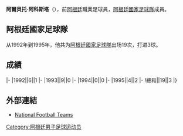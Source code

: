 {{blpunsourced|time=2015-12-24T11:26:07+00:00}}
{{Infobox football biography
|name=阿爾貝托·阿科斯塔
|image= Beto acosta boca 1993.jpg 
|image_size = 200px
|caption=  1993年2月，阿爾貝托·阿科斯塔在[[小保加體育會|小保加體育會]]
|fullname=Alberto Acosta
|birth_date={{Birth date and age|1966|8|23}}
|cityofbirth=[[Arocena|Arocena]]
|countryofbirth=[[阿根廷|阿根廷]]
|height=
|position=[[前鋒_(足球)|前鋒]]
|currentclub=
|years1=1986-1988
|clubs1=[[圣菲联合|聖達菲聯]]
|caps1=
|goals1=
|years2=1988-1990
|clubs2=[[阿爾馬格羅聖羅倫素體育會|聖羅倫素]]
|caps2=
|goals2=
|years3=1990-1991
|clubs3=[[圖盧茲足球俱樂部|圖盧茲]]
|caps3=
|goals3=
|years4=1991-1992
|clubs4=[[阿爾馬格羅聖羅倫素體育會|聖羅倫素]]
|caps4=
|goals4=
|years5=1993
|clubs5=[[小保加體育會|小保加]]
|caps5=
|goals5=
|years6=1994-1995
|clubs6=[[天主教大学竞技俱乐部|天主教大學]]
|caps6=
|goals6=
|years7=1996
|clubs7=[[橫濱水手|橫濱水手]]
|caps7=
|goals7=
|years8=1997
|clubs8=[[天主教大学竞技俱乐部|天主教大學]]
|caps8=
|goals8=
|years9=1998
|clubs9=[[阿爾馬格羅聖羅倫素體育會|聖羅倫素]]
|caps9=
|goals9=
|years10=1999-2001
|clubs10=[[葡萄牙士砵亭俱樂部|士砵亭]]
|caps10=
|goals10=
|years11=2001-2004
|clubs11=[[阿爾馬格羅聖羅倫素體育會|聖羅倫素]]
|caps11=
|goals11=
|nationalyears=1992-1995
|nationalteam=[[阿根廷國家足球隊|阿根廷]]
|nationalcaps(goals)=19 (3)
}}
'''阿爾貝托·阿科斯塔'''（{{Bd|1966年|8月23日||}}），前[[阿根廷|阿根廷]]職業足球員，[[阿根廷國家足球隊|阿根廷國家足球隊]]成員。

==阿根廷國家足球隊==
从1992年到1995年，他共为[[阿根廷國家足球隊|阿根廷國家足球隊]]出场19次，打进3球。

==成績==
{{Football player national team statistics|ARG}}
|-
|1992||6||1
|-
|1993||9||0
|-
|1994||0||0
|-
|1995||4||2
|-
!總和||19||3
|}

==外部連結==
{{Reflist}}
*[http://www.national-football-teams.com/player/12615/Alberto_Acosta.html National Football Teams] {{Wayback|url=http://www.national-football-teams.com/player/12615/Alberto_Acosta.html |date=20180316182641 }}

{{Soccer-player-stub}}

{{DEFAULTSORT:Acosta, Alberto}}
[[Category:阿根廷男子足球运动员|Category:阿根廷男子足球运动员]]